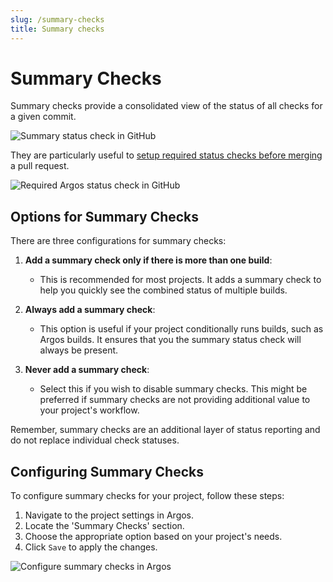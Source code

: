 ```yaml
---
slug: /summary-checks
title: Summary checks
---
```


# Summary Checks

Summary checks provide a consolidated view of the status of all checks for a given commit.

![Summary status check in GitHub](./summary-checks/summary-check.png)

They are particularly useful to [setup required status checks before merging](https://docs.github.com/en/repositories/configuring-branches-and-merges-in-your-repository/managing-protected-branches/about-protected-branches#require-status-checks-before-merging) a pull request.

![Required Argos status check in GitHub](./summary-checks/required-status-check.png)

## Options for Summary Checks

There are three configurations for summary checks:

1. **Add a summary check only if there is more than one build**:

   - This is recommended for most projects. It adds a summary check to help you quickly see the combined status of multiple builds.

2. **Always add a summary check**:

   - This option is useful if your project conditionally runs builds, such as Argos builds. It ensures that you the summary status check will always be present.

3. **Never add a summary check**:
   - Select this if you wish to disable summary checks. This might be preferred if summary checks are not providing additional value to your project's workflow.

Remember, summary checks are an additional layer of status reporting and do not replace individual check statuses.

## Configuring Summary Checks

To configure summary checks for your project, follow these steps:

1. Navigate to the project settings in Argos.
2. Locate the 'Summary Checks' section.
3. Choose the appropriate option based on your project's needs.
4. Click `Save` to apply the changes.

![Configure summary checks in Argos](./summary-checks/configure-summary-checks.png)
